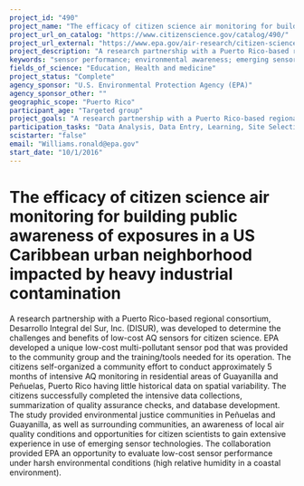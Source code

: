 ```yaml
---
project_id: "490"
project_name: "The efficacy of citizen science air monitoring for building public awareness of exposures in a US Caribbean urban neighborhood impacted by heavy industrial contamination"
project_url_on_catalog: "https://www.citizenscience.gov/catalog/490/"
project_url_external: "https://www.epa.gov/air-research/citizen-science-air-monitoring-puerto-rico-fact-sheet"
project_description: "A research partnership with a Puerto Rico-based regional consortium, Desarrollo Integral del Sur, Inc. (DISUR), was developed to determine the challenges and benefits of low-cost AQ sensors for citizen science. EPA developed a unique low-cost multi-pollutant sensor pod that was provided to the community group and the training/tools needed for its operation. The citizens self-organized a community effort to conduct approximately 5 months of intensive AQ monitoring in residential areas of Guayanilla and Pe\u00f1uelas, Puerto Rico having little historical data on spatial variability. The citizens successfully completed the intensive data collections, summarization of quality assurance checks, and database development. The study provided environmental justice communities in Pe\u00f1uelas and Guayanilla, as well as surrounding communities, an awareness of local air quality conditions and opportunities for citizen scientists to gain extensive experience in use of emerging sensor technologies. The collaboration provided EPA an opportunity to evaluate low-cost sensor performance under harsh environmental conditions (high relative humidity in a coastal environment)."
keywords: "sensor performance; environmental awareness; emerging sensor technologies"
fields_of_science: "Education, Health and medicine"
project_status: "Complete"
agency_sponsor: "U.S. Environmental Protection Agency (EPA)"
agency_sponsor_other: ""
geographic_scope: "Puerto Rico"
participant_age: "Targeted group"
project_goals: "A research partnership with a Puerto Rico-based regional consortium, Desarrollo Integral del Sur, Inc. (DISUR), was developed to determine the challenges and benefits of low-cost AQ sensors for citizen science. EPA developed a unique low-cost multi-pollutant sensor pod that was provided to the community group and the training/tools needed for its operation. The citizens self-organized a community effort to conduct approximately 5 months of intensive AQ monitoring in residential areas of Guayanilla and Pe\u00f1uelas, Puerto Rico having little historical data on spatial variability. The citizens successfully completed the intensive data collections, summarization of quality assurance checks, and database development. The study provided environmental justice communities in Pe\u00f1uelas and Guayanilla, as well as surrounding communities, an awareness of local air quality conditions and opportunities for citizen scientists to gain extensive experience in use of emerging sensor technologies. The collaboration provided EPA an opportunity to evaluate low-cost sensor performance under harsh environmental conditions (high relative humidity in a coastal environment)."
participation_tasks: "Data Analysis, Data Entry, Learning, Site Selection and/or Description, Specimen/Sample Collection"
scistarter: "false"
email: "Williams.ronald@epa.gov"
start_date: "10/1/2016"
---
```


# The efficacy of citizen science air monitoring for building public awareness of exposures in a US Caribbean urban neighborhood impacted by heavy industrial contamination

A research partnership with a Puerto Rico-based regional consortium, Desarrollo Integral del Sur, Inc. (DISUR), was developed to determine the challenges and benefits of low-cost AQ sensors for citizen science. EPA developed a unique low-cost multi-pollutant sensor pod that was provided to the community group and the training/tools needed for its operation. The citizens self-organized a community effort to conduct approximately 5 months of intensive AQ monitoring in residential areas of Guayanilla and Peñuelas, Puerto Rico having little historical data on spatial variability. The citizens successfully completed the intensive data collections, summarization of quality assurance checks, and database development. The study provided environmental justice communities in Peñuelas and Guayanilla, as well as surrounding communities, an awareness of local air quality conditions and opportunities for citizen scientists to gain extensive experience in use of emerging sensor technologies. The collaboration provided EPA an opportunity to evaluate low-cost sensor performance under harsh environmental conditions (high relative humidity in a coastal environment).
